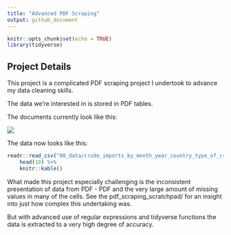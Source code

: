```yaml
---
title: "Advanced PDF Scraping"
output: github_document
---
```


```r
knitr::opts_chunk$set(echo = TRUE)
library(tidyverse)
```

## Project Details

This project is a complicated PDF scraping project I undertook to advance my data cleaning skills.

The data we're interested in is stored in PDF tables.

The documents currently look like this:

![](00_images/data_before.png)

The data now looks like this:

```r
readr::read_csv("00_data/crude_imports_by_month_year_country_type_of_crude.csv") %>% 
    head(10) %>% 
    knitr::kable()
```

What made this project especially challenging is the inconsistent presentation of data from PDF - PDF and the very large amount of missing values in many of the cells. See the pdf_scraping_scratchpad/ for an insight into just how complex this undertaking was.

But with advanced use of regular expressions and tidyverse functions the data is extracted to a very high degree of accuracy. 




